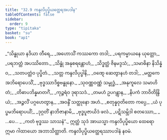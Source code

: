 ```yaml
---
title: "32.9 ကန္ဒလိပုပ္ဖိယတ္ထေရအပဒါန"
tableOfContents: false
sidebar:
  order: 9
type: "tipitaka"
basket: "su"
book: "ap1"
---
```



<DynamicBreadcrumb />

<Division number="47" book="ap1" e="ch" v="20" p="293">

<Paragraph number="3568" type="verses" book="ap1">
_“သိန္ဓုယာ နဒိယာ တီရေ,_  
_အဟောသိံ ကဿကော တဒါ;_  
_ပရကမ္မာယနေ ယုတ္တော,_  
_ပရဘတ္တံ အပဿိတော._  

</Paragraph>

</Division>
<Division number="48" book="ap1" e="ch" v="20" p="293">

<Paragraph number="3569" type="verses" book="ap1">
_သိန္ဓုံ အနုစရန္တောဟံ,_  
_သိဒ္ဓတ္ထံ ဇိနမဒ္ဒသံ;_  
_သမာဓိနာ နိသိန္နံဝ,_  
_သတပတ္တံဝ ပုပ္ဖိတံ._  

</Paragraph>

</Division>
<Division number="49" book="ap1" e="ch" v="20" p="293">

<Paragraph number="3570" type="verses" book="ap1">
_သတ္တ ကန္ဒလိပုပ္ဖါနိ,_  
_ဝဏ္ဋေ ဆေတွာနဟံ တဒါ;_  
_မတ္ထကေ အဘိရောပေသိံ,_  
_ဗုဒ္ဓဿာဒိစ္စဗန္ဓုနော._  

</Paragraph>

</Division>
<Division number="50" book="ap1" e="ch" v="20" p="293">

<Paragraph number="3571" type="verses" book="ap1">
_သုဝဏ္ဏဝဏ္ဏံ သမ္ဗုဒ္ဓံ,_  
_အနုကူလေ သမာဟိတံ;_  
_တိဓာပဘိန္နမာတင်္ဂံ,_  
_ကုဉ္ဇရံဝ ဒုရာသဒံ._  

</Paragraph>

</Division>
<Division number="51" book="ap1" e="ch" v="20" p="293">

<Paragraph number="3572" type="verses" book="ap1">
_တမဟံ ဥပဂန္တွာန,_  
_နိပကံ ဘာဝိတိန္ဒြိယံ;_  
_အဉ္ဇလိံ ပဂ္ဂဟေတွာန,_  
_အဝန္ဒိံ သတ္ထုနော အဟံ._  

</Paragraph>

</Division>
<Division number="52" book="ap1" e="ch" v="20" p="293">

<Paragraph number="3573" type="verses" book="ap1">
_စတုန္နဝုတိတော ကပ္ပေ,_  
_ယံ ပုပ္ဖမဘိရောပယိံ;_  
_ဒုဂ္ဂတိံ နာဘိဇာနာမိ,_  
_ဗုဒ္ဓပူဇာယိဒံ ဖလံ._  

</Paragraph>

</Division>
<Division number="53" book="ap1" e="ch" v="20" p="293">

<Paragraph number="3574" type="verses" book="ap1">
_ပဋိသမ္ဘိဒါ စတဿော,_  
_ …ပေ… _  
_ကတံ ဗုဒ္ဓဿ သာသနံ”._  

</Paragraph>

<Paragraph number="3575" book="ap1">
ဣတ္ထံ သုဒံ အာယသ္မာ ကန္ဒလိပုပ္ဖိယော ထေရော ဣမာ ဂါထာယော အဘာသိတ္ထာတိ.

</Paragraph>
</Division>

<Paragraph number="3576" type="center" book="ap1">
ကန္ဒလိပုပ္ဖိယတ္ထေရဿာပဒါနံ နဝမံ.
</Paragraph>
